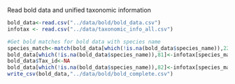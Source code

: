 Read bold data and unified taxonomic information

```r
bold_data<-read.csv("../data/bold/bold_data.csv")
infotax <- read.csv("../data/taxonomic_info_all.csv")
```

```r
#Get bold matches for bold data with species name
species_match<-match(bold_data[which(!is.na(bold_data$species_name)),22][[1]], infotax$species_name)
bold_data[which(!is.na(bold_data$species_name)),81]<-infotax[species_match,1]
bold_data$Tax_id<-NA
bold_data[which(!is.na(bold_data$species_name)),82]<-infotax[species_match,9]
write_csv(bold_data,"../data/bold/bold_complete.csv")
```

